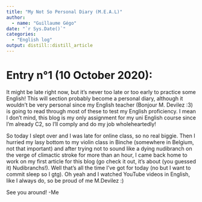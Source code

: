 ```yaml
---
title: "My Not So Personal Diary (M.E.A.L)"
author:
  - name: "Guillaume Gégo" 
date: "`r Sys.Date()`"
categories:
  - "English log"
output: distill::distill_article
---
```


# Entry n°1 (10 October 2020):
It might be late right now, but it's never too late or too early to practice some English! This will section probably become a personal diary, although it wouldn't be very personal since my English teacher (Bonjour M. Devilez :3) is going to read through most of these to test my English proficiency. I mean I don't mind, this blog is my only assignment for my uni English course since I'm already C2, so I'll comply and do my job wholeheartedly! 

So today I slept over and I was late for online class, so no real biggie. Then I hurried my lasy bottom to my violin class in Binche (somewhere in Belgium, not that important) and after trying not to sound like a dying nudibranch on the verge of climactic stroke for more than an hour, I came back home to work on my first article for this blog (go check it out, it's about (you guessed it) Nudibranchs!). Well that's all the time I've got for today (no but I want to commit sleep so I gtg). Oh yeah and I watched YouTube videos in English, like I always do, so be proud of me M.Devilez :)

See you around!
-Me

